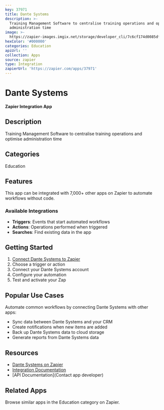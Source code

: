 ```yaml
---
key: 37971
title: Dante Systems
description: >-
  Training Management Software to centralise training operations and optimise
  administration time
image: >-
  https://zapier-images.imgix.net/storage/developer_cli/7c6cf174d0085df2202af7480020ad61.png?auto=format%2Ccompress&ixlib=python-3.0.0&q=50
hexColor: '#000000'
categories: Education
apiUrl: ''
collection: Apps
source: zapier
type: Integration
zapierUrl: 'https://zapier.com/apps/37971'
---
```

# Dante Systems

**Zapier Integration App**

## Description

Training Management Software to centralise training operations and optimise administration time

## Categories

Education

## Features

This app can be integrated with 7,000+ other apps on Zapier to automate workflows without code.

### Available Integrations

- **Triggers**: Events that start automated workflows
- **Actions**: Operations performed when triggered
- **Searches**: Find existing data in the app

## Getting Started

1. [Connect Dante Systems to Zapier](https://zapier.com/apps/37971)
2. Choose a trigger or action
3. Connect your Dante Systems account
4. Configure your automation
5. Test and activate your Zap

## Popular Use Cases

Automate common workflows by connecting Dante Systems with other apps:

- Sync data between Dante Systems and your CRM
- Create notifications when new items are added
- Back up Dante Systems data to cloud storage
- Generate reports from Dante Systems data

## Resources

- [Dante Systems on Zapier](https://zapier.com/apps/37971)
- [Integration Documentation](https://zapier.com/apps/37971/integrations)
- [API Documentation](Contact app developer)

## Related Apps

Browse similar apps in the Education category on Zapier.
